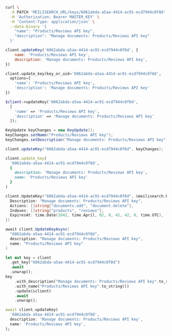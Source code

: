 <CodeGroup>

```bash cURL
curl \
  -X PATCH 'MEILISEARCH_URL/keys/6062abda-a5aa-4414-ac91-ecd7944c0f8d' \
  -H 'Authorization: Bearer MASTER_KEY' \
  -H 'Content-Type: application/json' \
  --data-binary '{
    "name": "Products/Reviews API key",
    "description": "Manage documents: Products/Reviews API key"
  }'
```

```javascript JS
client.updateKey('6062abda-a5aa-4414-ac91-ecd7944c0f8d', {
    name: 'Products/Reviews API key',
    description: 'Manage documents: Products/Reviews API key',
})
```

```python Python
client.update_key(key_or_uid='6062abda-a5aa-4414-ac91-ecd7944c0f8d',
  options={
    'name': 'Products/Reviews API key',
    'description': 'Manage documents: Products/Reviews API key'
})
```

```php PHP
$client->updateKey('6062abda-a5aa-4414-ac91-ecd7944c0f8d',
  [
    'name' => 'Products/Reviews API key',
    'description' => 'Manage documents: Products/Reviews API key'
  ]);
```

```java Java
KeyUpdate keyChanges = new KeyUpdate();
keyChanges.setName("Products/Reviews API key");
keyChanges.setDescription("Manage documents: Products/Reviews API key");

client.updateKey("6062abda-a5aa-4414-ac91-ecd7944c0f8d", keyChanges);
```

```ruby Ruby
client.update_key(
  '6062abda-a5aa-4414-ac91-ecd7944c0f8d',
  {
    description: 'Manage documents: Products/Reviews API key',
    name: 'Products/Reviews API key'
  }
)
```

```go Go
client.UpdateKey("6062abda-a5aa-4414-ac91-ecd7944c0f8d", &meilisearch.Key{
  Description: "Manage documents: Products/Reviews API key",
  Actions: []string{"documents.add", "document.delete"},
  Indexes: []string{"products", "reviews"},
  ExpiresAt: time.Date(2042, time.April, 02, 0, 42, 42, 0, time.UTC),
})
```

```csharp C#
await client.UpdateKeyAsync(
  "6062abda-a5aa-4414-ac91-ecd7944c0f8d",
  description: "Manage documents: Products/Reviews API key",
  name: "Products/Reviews API key"
)
```

```rust Rust
let mut key = client
  .get_key("6062abda-a5aa-4414-ac91-ecd7944c0f8d")
  .await
  .unwrap();
key
    .with_description("Manage documents: Products/Reviews API key".to_string())
    .with_name("Products/Reviews API key".to_string())
    .update(&client)
    .await
    .unwrap();
```

```dart Dart
await client.updateKey(
  '6062abda-a5aa-4414-ac91-ecd7944c0f8d',
  description: 'Manage documents: Products/Reviews API key',
  name: 'Products/Reviews API key',
);
```
</CodeGroup>